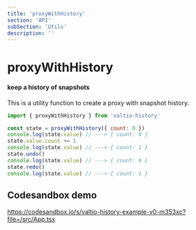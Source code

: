 ```yaml
---
title: 'proxyWithHistory'
section: 'API'
subSection: 'Utils'
description: ''
---
```


# proxyWithHistory

#### keep a history of snapshots

This is a utility function to create a proxy with snapshot history.

```js
import { proxyWithHistory } from 'valtio-history'

const state = proxyWithHistory({ count: 0 })
console.log(state.value) // ---> { count: 0 }
state.value.count += 1
console.log(state.value) // ---> { count: 1 }
state.undo()
console.log(state.value) // ---> { count: 0 }
state.redo()
console.log(state.value) // ---> { count: 1 }
```

## Codesandbox demo

https://codesandbox.io/s/valtio-history-example-v0-m353xc?file=/src/App.tsx
